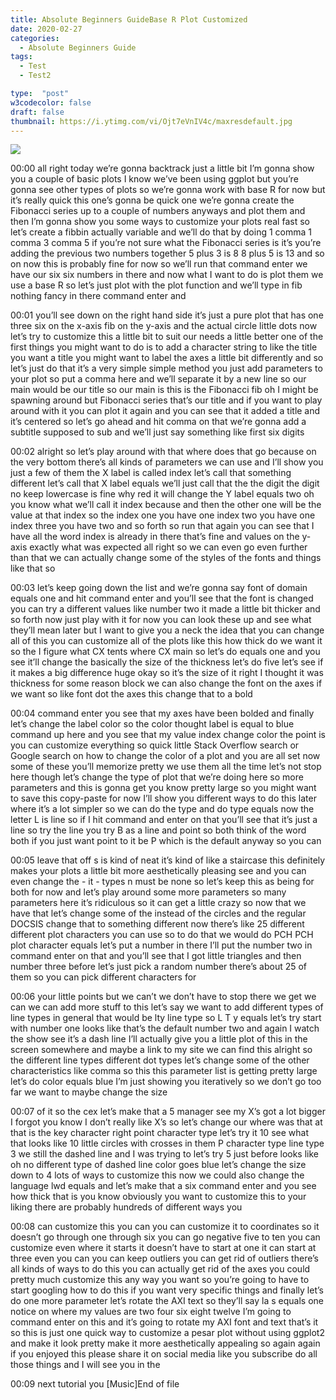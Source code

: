 ```yaml
---
title: Absolute Beginners GuideBase R Plot Customized
date: 2020-02-27
categories:
  - Absolute Beginners Guide
tags:
  - Test
  - Test2

type:  "post"
w3codecolor: false
draft: false
thumbnail: https://i.ytimg.com/vi/Ojt7eVnIV4c/maxresdefault.jpg
---
```


<a href="https://www.youtube.com/watch?v=Ojt7eVnIV4c">
<img src="auto-posts/images/25-AbsoluteBeginnersGuide-factorleveldataframeR.webm.jpg">
</a>









00:00
all right today we're gonna backtrack just a little bit I'm gonna show you a
couple of basic plots I know we've been using ggplot but you're gonna see other
types of plots so we're gonna work with base R for now but it's really quick
this one's gonna be quick one we're gonna create the Fibonacci series up to
a couple of numbers anyways and plot them and then I'm gonna show you some
ways to customize your plots real fast so let's create a fibbin actually
variable and we'll do that by doing 1 comma 1 comma 3 comma 5 if you're not
sure what the Fibonacci series is it's you're adding the previous two numbers
together 5 plus 3 is 8 8 plus 5 is 13 and so on now this is probably fine for
now so we'll run that command enter we have our six six numbers in there and
now what I want to do is plot them we use a base R so let's just plot with the
plot function and we'll type in fib nothing fancy in there command enter and

00:01
you'll see down on the right hand side it's just a pure plot that has one three
six on the x-axis fib on the y-axis and the actual circle little dots now let's
try to customize this a little bit to suit our needs a little better one of
the first things you might want to do is to add a character string to like the
title you want a title you might want to label the axes a little bit differently
and so let's just do that it's a very simple simple method you just add
parameters to your plot so put a comma here and we'll separate it by a new line
so our main would be our title so our main is this is the Fibonacci fib oh I
might be spawning around but Fibonacci series
that's our title and if you want to play
around with it you can plot it again and you can see that it added a title and
it's centered so let's go ahead and hit comma on that we're gonna add a subtitle
supposed to sub and we'll just say something like first six digits

00:02
alright so let's play around with that where does that go because on the very
bottom there's all kinds of parameters we can use and I'll show you just a few
of them the X label is called index let's call that something different
let's call that X label equals we'll just call that the the digit the digit
no keep lowercase is fine why red it will change the Y label equals two oh
you know what we'll call it index because and then the other one will be
the value at that index so the index one you have one index two you have one
index three you have two and so forth so run that again you can see that I have
all the word index is already in there that's fine and values on the y-axis
exactly what was expected all right so we can even go even further than that we
can actually change some of the styles of the fonts and things like that so

00:03
let's keep going down the list and we're gonna say font of domain equals one and
hit command enter and you'll see that the font is changed you can try a
different values like number two it made a little bit thicker and so forth now
just play with it for now you can look these up and see what they'll mean later
but I want to give you a neck the idea that you can change all of this you can
customize all of the plots like this how
thick do we want it so the I figure what CX tents where CX main so let's do
equals one and you see it'll change the basically the size of the thickness
let's do five let's see if it makes a big difference huge okay so it's the
size of it right I thought it was thickness for
some reason block we can also change the
font on the axes if we want so like font dot the axes this change that to a bold

00:04
command enter you see that my axes have been bolded and finally let's change the
label color so the color thought label is equal to blue command up here and you
see that my value index change color the
point is you can customize everything so quick little Stack Overflow search or
Google search on how to change the color of a plot and you are all set now some
of these you'll memorize pretty we use them all the time let's not stop
here though let's change the type of plot that we're doing here
so more parameters and this is gonna get you know pretty large so you might want
to save this copy-paste for now I'll show you different ways to do this later
where it's a lot simpler so we can do the type and do type equals now the
letter L is line so if I hit command and enter on that you'll see that it's just
a line so try the line you try B as a line and point so both think of the word
both if you just want point to it be P which is the default anyway so you can

00:05
leave that off s is kind of neat it's kind of like a staircase this definitely
makes your plots a little bit more aesthetically pleasing see and you can
even change the - it - types n must be none so let's keep this as being for
both for now and let's play around some more
parameters so many parameters here it's ridiculous so it can get a little crazy
so now that we have that let's change some of the instead of the circles and
the regular DOCSIS change that to something different now there's like 25
different different plot characters you can use so to do that we would do PCH
PCH plot character equals let's put a number in there I'll put the number two
in command enter on that and you'll see that I got little triangles and then
number three before let's just pick a random number there's about 25 of them
so you can pick different characters for

00:06
your little points but we can't we don't have to stop there we get we can we can
add more stuff to this let's say we want to add different types of line types in
general that would be lty line type so L T y equals let's try start with number
one looks like that's the default number two and again I watch the show see it's
a dash line I'll actually give you a little plot of this in the screen
somewhere and maybe a link to my site we can find this alright so the different
line types different dot types let's change some of
the other characteristics like comma so this this parameter list is getting
pretty large let's do color equals blue I'm just
showing you iteratively so we don't go too far we want to maybe change the size

00:07
of it so the cex let's make that a 5 manager see my X's got a lot bigger
I forgot you know I don't really like X's so let's change our where was that
at that is the key character right point character type let's try it 10 see what
that looks like 10 little circles with crosses in them P
character type line type 3 we still the dashed line and I was trying to let's
try 5 just before looks like oh no different type of dashed line color goes
blue let's change the size down to 4 lots of ways to customize this now we
could also change the language lwd equals and let's make that a six
command enter and you see how thick that is you know obviously you want to
customize this to your liking there are probably hundreds of different ways you

00:08
can customize this you can you can customize it to coordinates so it
doesn't go through one through six you can go negative five to ten you can
customize even where it starts it doesn't have to start at one it can
start at three even you can you can keep outliers you can get rid of outliers
there's all kinds of ways to do this you can actually get rid of the axes you
could pretty much customize this any way you want so you're going to have to
start googling how to do this if you want very specific things and finally
let's do one more parameter let's rotate the AXI text so they'll say la s equals
one notice on where my values are two four six eight twelve I'm going to
command enter on this and it's going to rotate my AXI font and text that's it
so this is just one quick way to customize
a pesar plot without using ggplot2 and make it look pretty make it more
aesthetically appealing so again again if you enjoyed this please share it on
social media like you subscribe do all those things and I will see you in the

00:09
next tutorial you [Music]End of file

